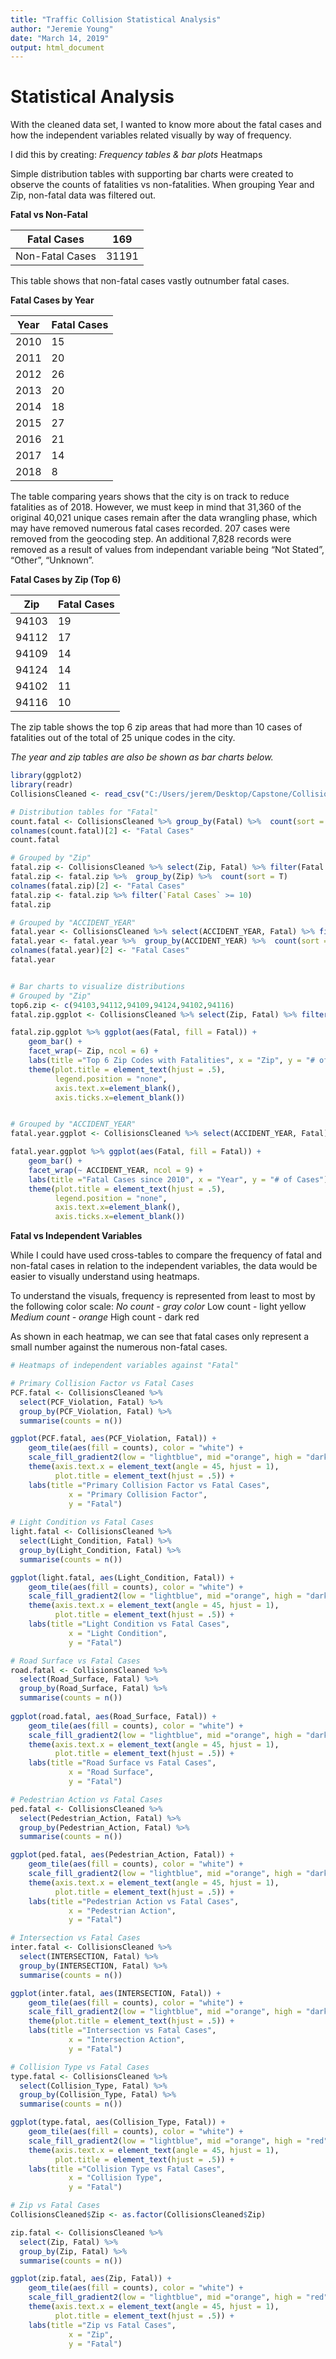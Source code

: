 ---
title: "Traffic Collision Statistical Analysis"
author: "Jeremie Young"
date: "March 14, 2019"
output: html_document
---

# Statistical Analysis

With the cleaned data set, I wanted to know more about the fatal cases and how the independent variables related visually by way of frequency.

I did this by creating:
*Frequency tables & bar plots
*Heatmaps 

Simple distribution tables with supporting bar charts were created to observe the counts of fatalities vs non-fatalities. When grouping Year and Zip, non-fatal data was filtered out.


**Fatal vs Non-Fatal**

Fatal Cases     | 169
----------------|------
Non-Fatal Cases | 31191

This table shows that non-fatal cases vastly outnumber fatal cases. 


**Fatal Cases by Year**

Year  | Fatal Cases
------|------------
2010  |    15
2011  |    20
2012  |    26
2013  |    20
2014  |    18
2015  |    27
2016  |    21
2017  |    14
2018  |    8

The table comparing years shows that the city is on track to reduce fatalities as of 2018. However, we must keep in mind that 31,360 of the original 40,021 unique cases remain after the data wrangling phase, which may have removed numerous fatal cases recorded. 207 cases were removed from the geocoding step. An additional 7,828 records were removed as a result of values from independant variable being “Not Stated”, “Other”, “Unknown”.


**Fatal Cases by Zip (Top 6)**

Zip    | Fatal Cases
-------|------------
94103  |    19
94112  |    17
94109  |    14
94124  |    14
94102  |    11
94116  |    10

The zip table shows the top 6 zip areas that had more than 10 cases of fatalities out of the total of 25 unique codes in the city.

*The year and zip tables are also be shown as bar charts below.* 

```{r}
library(ggplot2)
library(readr)
CollisionsCleaned <- read_csv("C:/Users/jerem/Desktop/Capstone/CollisionsCleaned.csv")

# Distribution tables for "Fatal"
count.fatal <- CollisionsCleaned %>% group_by(Fatal) %>%  count(sort = FALSE)
colnames(count.fatal)[2] <- "Fatal Cases"
count.fatal

# Grouped by "Zip"
fatal.zip <- CollisionsCleaned %>% select(Zip, Fatal) %>% filter(Fatal != "Non-Fatal")
fatal.zip <- fatal.zip %>%  group_by(Zip) %>%  count(sort = T)
colnames(fatal.zip)[2] <- "Fatal Cases"
fatal.zip <- fatal.zip %>% filter(`Fatal Cases` >= 10)
fatal.zip

# Grouped by "ACCIDENT_YEAR"
fatal.year <- CollisionsCleaned %>% select(ACCIDENT_YEAR, Fatal) %>% filter(Fatal != "Non-Fatal")
fatal.year <- fatal.year %>%  group_by(ACCIDENT_YEAR) %>%  count(sort = F)
colnames(fatal.year)[2] <- "Fatal Cases"
fatal.year


# Bar charts to visualize distributions
# Grouped by "Zip"
top6.zip <- c(94103,94112,94109,94124,94102,94116)
fatal.zip.ggplot <- CollisionsCleaned %>% select(Zip, Fatal) %>% filter(Fatal != "Non-Fatal" & Zip %in% top6.zip)

fatal.zip.ggplot %>% ggplot(aes(Fatal, fill = Fatal)) +
    geom_bar() + 
    facet_wrap(~ Zip, ncol = 6) +
    labs(title ="Top 6 Zip Codes with Fatalities", x = "Zip", y = "# of Cases") +
    theme(plot.title = element_text(hjust = .5),
          legend.position = "none",
          axis.text.x=element_blank(),
          axis.ticks.x=element_blank())


# Grouped by "ACCIDENT_YEAR"
fatal.year.ggplot <- CollisionsCleaned %>% select(ACCIDENT_YEAR, Fatal) %>% filter(Fatal != "Non-Fatal")

fatal.year.ggplot %>% ggplot(aes(Fatal, fill = Fatal)) +
    geom_bar() + 
    facet_wrap(~ ACCIDENT_YEAR, ncol = 9) +
    labs(title ="Fatal Cases since 2010", x = "Year", y = "# of Cases") +
    theme(plot.title = element_text(hjust = .5),
          legend.position = "none",
          axis.text.x=element_blank(),
          axis.ticks.x=element_blank())
```

**Fatal vs Independent Variables**

While I could have used cross-tables to compare the frequency of fatal and non-fatal cases in relation to the independent variables, the data would be easier to visually understand using heatmaps. 

To understand the visuals, frequency is represented from least to most by the following color scale:
*No count - gray color
*Low count - light yellow
*Medium count - orange
*High count - dark red  

As shown in each heatmap, we can see that fatal cases only represent a small number against the numerous non-fatal cases.

```{r}
# Heatmaps of independent variables against "Fatal"

# Primary Collision Factor vs Fatal Cases
PCF.fatal <- CollisionsCleaned %>% 
  select(PCF_Violation, Fatal) %>% 
  group_by(PCF_Violation, Fatal) %>% 
  summarise(counts = n())

ggplot(PCF.fatal, aes(PCF_Violation, Fatal)) +
    geom_tile(aes(fill = counts), color = "white") +
    scale_fill_gradient2(low = "lightblue", mid ="orange", high = "darkred", midpoint = 3000) +
    theme(axis.text.x = element_text(angle = 45, hjust = 1),
          plot.title = element_text(hjust = .5)) +
    labs(title ="Primary Collision Factor vs Fatal Cases", 
             x = "Primary Collision Factor", 
             y = "Fatal")
  
# Light Condition vs Fatal Cases
light.fatal <- CollisionsCleaned %>% 
  select(Light_Condition, Fatal) %>% 
  group_by(Light_Condition, Fatal) %>% 
  summarise(counts = n())

ggplot(light.fatal, aes(Light_Condition, Fatal)) +
    geom_tile(aes(fill = counts), color = "white") +
    scale_fill_gradient2(low = "lightblue", mid ="orange", high = "darkred", midpoint = 5000) +
    theme(axis.text.x = element_text(angle = 45, hjust = 1),
          plot.title = element_text(hjust = .5)) +
    labs(title ="Light Condition vs Fatal Cases", 
             x = "Light Condition", 
             y = "Fatal")

# Road Surface vs Fatal Cases
road.fatal <- CollisionsCleaned %>% 
  select(Road_Surface, Fatal) %>% 
  group_by(Road_Surface, Fatal) %>% 
  summarise(counts = n())
  
ggplot(road.fatal, aes(Road_Surface, Fatal)) +
    geom_tile(aes(fill = counts), color = "white") +
    scale_fill_gradient2(low = "lightblue", mid ="orange", high = "darkred", midpoint = 7500) +
    theme(axis.text.x = element_text(angle = 45, hjust = 1),
          plot.title = element_text(hjust = .5)) +
    labs(title ="Road Surface vs Fatal Cases", 
             x = "Road Surface", 
             y = "Fatal")

# Pedestrian Action vs Fatal Cases
ped.fatal <- CollisionsCleaned %>% 
  select(Pedestrian_Action, Fatal) %>% 
  group_by(Pedestrian_Action, Fatal) %>% 
  summarise(counts = n())

ggplot(ped.fatal, aes(Pedestrian_Action, Fatal)) +
    geom_tile(aes(fill = counts), color = "white") +
    scale_fill_gradient2(low = "lightblue", mid ="orange", high = "darkred", midpoint = 10000) +
    theme(axis.text.x = element_text(angle = 45, hjust = 1),
          plot.title = element_text(hjust = .5)) +
    labs(title ="Pedestrian Action vs Fatal Cases", 
             x = "Pedestrian Action", 
             y = "Fatal")

# Intersection vs Fatal Cases
inter.fatal <- CollisionsCleaned %>% 
  select(INTERSECTION, Fatal) %>% 
  group_by(INTERSECTION, Fatal) %>% 
  summarise(counts = n())

ggplot(inter.fatal, aes(INTERSECTION, Fatal)) +
    geom_tile(aes(fill = counts), color = "white") +
    scale_fill_gradient2(low = "lightblue", mid ="orange", high = "darkred", midpoint = 5000) +
    theme(plot.title = element_text(hjust = .5)) +
    labs(title ="Intersection vs Fatal Cases", 
             x = "Intersection Action", 
             y = "Fatal")

# Collision Type vs Fatal Cases
type.fatal <- CollisionsCleaned %>% 
  select(Collision_Type, Fatal) %>% 
  group_by(Collision_Type, Fatal) %>% 
  summarise(counts = n())

ggplot(type.fatal, aes(Collision_Type, Fatal)) +
    geom_tile(aes(fill = counts), color = "white") +
    scale_fill_gradient2(low = "lightblue", mid ="orange", high = "red", midpoint = 2500) +
    theme(axis.text.x = element_text(angle = 45, hjust = 1),
          plot.title = element_text(hjust = .5)) +
    labs(title ="Collision Type vs Fatal Cases", 
             x = "Collision Type", 
             y = "Fatal") 

# Zip vs Fatal Cases
CollisionsCleaned$Zip <- as.factor(CollisionsCleaned$Zip)

zip.fatal <- CollisionsCleaned %>% 
  select(Zip, Fatal) %>% 
  group_by(Zip, Fatal) %>% 
  summarise(counts = n())

ggplot(zip.fatal, aes(Zip, Fatal)) +
    geom_tile(aes(fill = counts), color = "white") +
    scale_fill_gradient2(low = "lightblue", mid ="orange", high = "red", midpoint = 1000) +
    theme(axis.text.x = element_text(angle = 45, hjust = 1),
          plot.title = element_text(hjust = .5)) +
    labs(title ="Zip vs Fatal Cases", 
             x = "Zip", 
             y = "Fatal")
```
